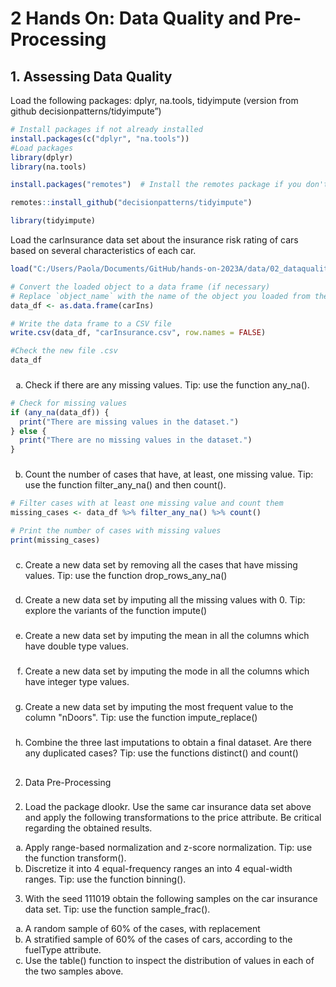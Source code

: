 # 2 Hands On: Data Quality and Pre-Processing

## 1. Assessing Data Quality

Load the following packages: dplyr, na.tools, tidyimpute (version from github decisionpatterns/tidyimpute")

```r
# Install packages if not already installed
install.packages(c("dplyr", "na.tools"))
#Load packages
library(dplyr)
library(na.tools)
```

```r
install.packages("remotes")  # Install the remotes package if you don't have it

remotes::install_github("decisionpatterns/tidyimpute")

```

```r
library(tidyimpute)
```

Load the carInsurance data set about the insurance risk rating of cars based on several characteristics of each car.

```r
load("C:/Users/Paola/Documents/GitHub/hands-on-2023A/data/02_dataquality/carInsurance.Rdata")

# Convert the loaded object to a data frame (if necessary)
# Replace `object_name` with the name of the object you loaded from the .Rdata file
data_df <- as.data.frame(carIns)

# Write the data frame to a CSV file
write.csv(data_df, "carInsurance.csv", row.names = FALSE)
```

```r
#Check the new file .csv
data_df
```

### 
(a) Check if there are any missing values.
Tip: use the function any_na().

```r
# Check for missing values
if (any_na(data_df)) {
  print("There are missing values in the dataset.")
} else {
  print("There are no missing values in the dataset.")
}
```

### 
(b) Count the number of cases that have, at least, one missing value.
Tip: use the function filter_any_na() and then count().

```r
# Filter cases with at least one missing value and count them
missing_cases <- data_df %>% filter_any_na() %>% count()

# Print the number of cases with missing values
print(missing_cases)
```

### 
(c) Create a new data set by removing all the cases that have missing values.
Tip: use the function drop_rows_any_na()

### 
(d) Create a new data set by imputing all the missing values with 0.
Tip: explore the variants of the function impute()

### 
(e) Create a new data set by imputing the mean in all the columns which have double type values.

### 
(f) Create a new data set by imputing the mode in all the columns which have integer type values.

### 
(g) Create a new data set by imputing the most frequent value to the column \"nDoors\".
Tip: use the function impute_replace()

### 
(h) Combine the three last imputations to obtain a final dataset. Are there any duplicated cases?
Tip: use the functions distinct() and count()

## 
2. Data Pre-Processing

### 
2. Load the package dlookr. Use the same car insurance data set above and apply the following
transformations to the price attribute. Be critical regarding the obtained results.
(a) Apply range-based normalization and z-score normalization.
Tip: use the function transform().
(b) Discretize it into 4 equal-frequency ranges an into 4 equal-width ranges.
Tip: use the function binning().
3. With the seed 111019 obtain the following samples on the car insurance data set.
Tip: use the function sample_frac().
(a) A random sample of 60% of the cases, with replacement
(b) A stratified sample of 60% of the cases of cars, according to the fuelType attribute.
(c) Use the table() function to inspect the distribution of values in each of the two samples above.
